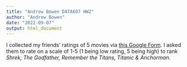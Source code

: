 ```yaml
---
title: "Andrew Bowen DATA607 HW2"
author: "Andrew Bowen"
date: "2022-09-07"
output: html_document
---
```



I collected my friends' ratings of 5 movies via [this Google Form](https://docs.google.com/forms/d/1IBOBrB3lPTibX4qGWMlQL9pzjw3SxxefF1eHyQxCG4U/edit#responses). I asked them to rate on a scale of 1-5 (1 being low rating, 5 being high) to rank *Shrek, The Godfather, Remember the Titans, Titanic & Anchorman*.
```r

```